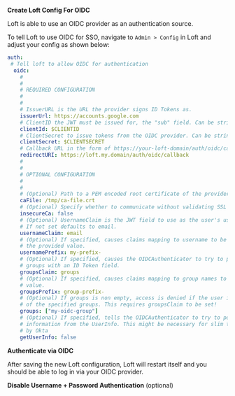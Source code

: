 
<Flow id="sso-oidc">
<Step>

**Create Loft Config For OIDC**

Loft is able to use an OIDC provider as an authentication source.

To tell Loft to use OIDC for SSO, navigate to `Admin > Config` in Loft and adjust your config as shown below:

```yaml
auth:
 # Tell loft to allow OIDC for authentication
  oidc:
    # 
    # 
    # REQUIRED CONFIGURATION
    #
    #
    # IssuerURL is the URL the provider signs ID Tokens as.
    issuerUrl: https://accounts.google.com 
    # ClientID the JWT must be issued for, the "sub" field. Can be string literal or pulled from the environment.
    clientId: $CLIENTID
    # ClientSecret to issue tokens from the OIDC provider. Can be string literal or pulled from the environment.
    clientSecret: $CLIENTSECRET
    # Callback URL in the form of https://your-loft-domain/auth/oidc/callback
    redirectURI: https://loft.my.domain/auth/oidc/callback
    # 
    # 
    # OPTIONAL CONFIGURATION
    #
    #
    # (Optional) Path to a PEM encoded root certificate of the provider. 
    caFile: /tmp/ca-file.crt
    # (Optional) Specify whether to communicate without validating SSL certificates
    insecureCa: false
    # (Optional) UsernameClaim is the JWT field to use as the user's username. 
    # If not set defaults to email.
    usernameClaim: email
    # (Optional) If specified, causes claims mapping to username to be prefix with
    # the provided value.  
    usernamePrefix: my-prefix-
    # (Optional) If specified, causes the OIDCAuthenticator to try to populate the user's
    # groups with an ID Token field.
    groupsClaim: groups
    # (Optional) If specified, causes claims mapping to group names to be prefixed with the
    # value.
    groupsPrefix: group-prefix-
    # (Optional) If groups is non empty, access is denied if the user is not part of at least one 
    # of the specified groups. This requires groupsClaim to be set!
    groups: ["my-oidc-group"]
    # (Optional) If specified, tells the OIDCAuthenticator to try to populate the user's
    # information from the UserInfo. This might be necessary for slim tokens such as used
    # by Okta
    getUserInfo: false
```
</Step>
<Step>

**Authenticate via OIDC**

After saving the new Loft configuration, Loft will restart itself and you should be able to log in via your OIDC provider.
</Step>
<Step>

**Disable Username + Password Authentication** (optional)

<DisablePasswordAuthPartial/>
</Step>
</Flow>